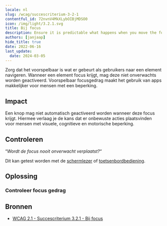 ```yaml
---
locale: nl
slug: /wcag/succescriterium-3-2-1
contentful_id: 72nvnV4MkXLybOIBjMDSO0
icon: /img/light/3.2.1.svg
title: Bij focus
description: Ensure it is predictable what happens when you move the focus.
authors: [janjaap]
hide_title: true
date: 2022-06-16
last_update:
  date: 2024-03-05
---
```


<Hero
  title="Bij focus"
  image="/img/light/3.2.1.svg"
  alt="WCAG 3.2.1 - Logo"
  prefix="Succescriterium 3.2.1"
  suffix="Niveau A"
/>

Zorg dat het voorspelbaar is wat er gebeurt als gebruikers naar een element navigeren. Wanneer een element focus krijgt, mag deze niet onverwachts worden geactiveerd. Voorspelbaar focusgedrag maakt het gebruik van apps makkelijker voor mensen met een beperking.

## Impact

Een knop mag niet automatisch geactiveerd worden wanneer deze focus krijgt. Hiermee verlaag je de kans dat er onbewuste acties plaatsvinden voor mensen met visuele, cognitieve en motorische beperking.

## Controleren

“*Wordt de focus nooit onverwacht verplaatst?*“

Dit kan getest worden met de [schermlezer](/nl/stats/schermlezer) of [toetsenbordbediening](/nl/stats/toetsenbordbediening).

## Oplossing

### Controleer focus gedrag

<CodeSample id="element-focus" locale="nl"/>

## Bronnen

- [WCAG 2.1 - Succescriterium 3.2.1 - Bij focus](https://www.w3.org/Translations/WCAG21-nl/#bij-focus)
